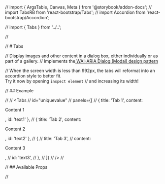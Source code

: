 // import { ArgsTable, Canvas, Meta } from '@storybook/addon-docs';
// import TabsRB from 'react-bootstrap/Tabs';
// import Accordion from 'react-bootstrap/Accordion';

// import { Tabs } from '../..';

// <Meta title="Components/Tabs/Intro" component={Tabs} />

// # Tabs

// Display images and other content in a dialog box, either individually or as part of a gallery.
// Implements the<a href="https://www.w3.org/TR/wai-aria-practices/#dialog_modal" target="_blank"> WAI-ARIA Dialog (Modal) design pattern</a>

// When the screen width is less than 992px, the tabs will reformat into an accordion style to better fit. <br />Try it now by opening `inspect element`
// and increasing its width!

// ## Example

// <Canvas>
// <Tabs
// id="uniquevalue"
// panels={[
// { title: 'Tab 1', content: <p>Content 1</p>, id: 'text1' },
// { title: 'Tab 2', content: <p>Content 2</p>, id: 'text2' },
// {
// title: 'Tab 3',
// content: <p>Content 3</p>,
// id: 'text3',
// },
// ]}
// />
// </Canvas>

// ## Available Props

// <ArgsTable />
